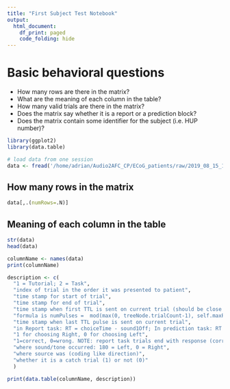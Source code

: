 ```yaml
---
title: "First Subject Test Notebook"
output:
  html_document:
    df_print: paged
    code_folding: hide
---
```

# Basic behavioral questions
- How many rows are there in the matrix?
- What are the meaning of each column in the table?
- How many valid trials are there in the matrix?
- Does the matrix say whether it is a report or a prediction block?
- Does the matrix contain some identifier for the subject (i.e. HUP number)?

```r
library(ggplot2)
library(data.table)
```

```r
# load data from one session
data <- fread('/home/adrian/Audio2AFC_CP/ECoG_patients/raw/2019_08_15_14_52/2019_08_15_14_52_FIRA.csv')
```

## How many rows in the matrix
```r
data[,.(numRows=.N)]
```

## Meaning of each column in the table
```r
str(data)
head(data)

```

```r
columnName <- names(data)
print(columnName)
```

```r
description <- c(
  "1 = Tutorial; 2 = Task",
  "index of trial in the order it was presented to patient",
  "time stamp for start of trial",
  "time stamp for end of trial",
  "time stamp when first TTL is sent on current trial (should be close to trialStart)",
  "formula is numPulses =  mod(max(0, treeNode.trialCount-1), self.maxPulses)+1;",
  "time stamp when last TTL pulse is sent on current trial",
  "in Report task: RT = choiceTime - sound1Off; In prediction task: RT = choiceTime - fixationOn",
  "1 for choosing Right, 0 for choosing Left",
  "1=correct, 0=wrong. NOTE: report task trials end with response (correctness is retrograde), prediction task starts with response (correctness is anterograde).",
  "where sound/tone occurred: 180 = Left, 0 = Right",
  "where source was (coding like direction)",
  "whether it is a catch trial (1) or not (0)"
  )
```

```r
print(data.table(columnName, description))
```

